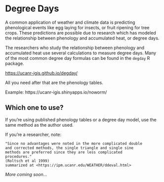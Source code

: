 # Degree Days

A common application of weather and climate data is predicting phenological events like egg laying for insects, or fruit ripening for tree crops. These predictions are possible due to research which has modeled the relationship between phenology and accumulated heat, or degree days.

The researchers who study the relationship between phenology and accumulated heat use several calculations to measure degree days. Many of the most common degree day formulas can be found in the `degday` R package.

<https://ucanr-igis.github.io/degday/>

All you need after that are the phenology tables.

Example: https://ucanr-igis.shinyapps.io/noworm/

## Which one to use?

If you're using published phenology tables or a degree day model, use the same method as the author used.

If you're a researcher, note:

    "Since no advantages were noted in the more complicated double
    and corrected methods, the single triangle and single sine
    methods are preferred since they are less complicated
    procedures." 
    (Roltsch et al 1999)
    summarized at <https://ipm.ucanr.edu/WEATHER/ddeval.html>


*More coming soon...*

